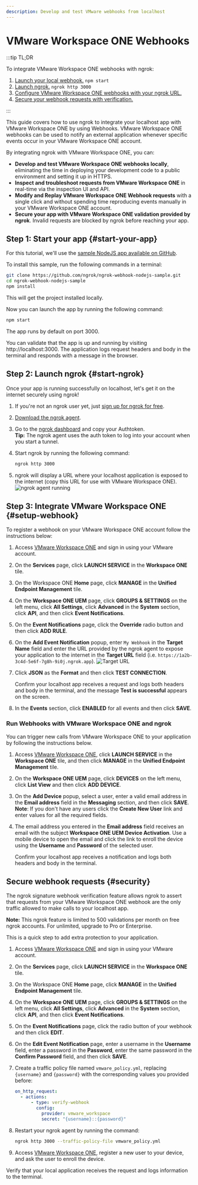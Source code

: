 ```yaml
---
description: Develop and test VMware webhooks from localhost
---
```



# VMware Workspace ONE Webhooks

:::tip TL;DR

To integrate VMware Workspace ONE webhooks with ngrok:

1. [Launch your local webhook.](#start-your-app) `npm start`
1. [Launch ngrok.](#start-ngrok) `ngrok http 3000`
1. [Configure VMware Workspace ONE webhooks with your ngrok URL.](#setup-webhook)
1. [Secure your webhook requests with verification.](#security)

:::

This guide covers how to use ngrok to integrate your localhost app with VMware Workspace ONE by using Webhooks.
VMware Workspace ONE webhooks can be used to notify an external application whenever specific events occur in your VMware Workspace ONE account.

By integrating ngrok with VMware Workspace ONE, you can:

- **Develop and test VMware Workspace ONE webhooks locally**, eliminating the time in deploying your development code to a public environment and setting it up in HTTPS.
- **Inspect and troubleshoot requests from VMware Workspace ONE** in real-time via the inspection UI and API.
- **Modify and Replay VMware Workspace ONE Webhook requests** with a single click and without spending time reproducing events manually in your VMware Workspace ONE account.
- **Secure your app with VMware Workspace ONE validation provided by ngrok**. Invalid requests are blocked by ngrok before reaching your app.

## **Step 1**: Start your app {#start-your-app}

For this tutorial, we'll use the [sample NodeJS app available on GitHub](https://github.com/ngrok/ngrok-webhook-nodejs-sample).

To install this sample, run the following commands in a terminal:

```bash
git clone https://github.com/ngrok/ngrok-webhook-nodejs-sample.git
cd ngrok-webhook-nodejs-sample
npm install
```

This will get the project installed locally.

Now you can launch the app by running the following command:

```bash
npm start
```

The app runs by default on port 3000.

You can validate that the app is up and running by visiting http://localhost:3000. The application logs request headers and body in the terminal and responds with a message in the browser.

## **Step 2**: Launch ngrok {#start-ngrok}

Once your app is running successfully on localhost, let's get it on the internet securely using ngrok!

1. If you're not an ngrok user yet, just [sign up for ngrok for free](https://ngrok.com/signup).

1. [Download the ngrok agent](https://download.ngrok.com).

1. Go to the [ngrok dashboard](https://dashboard.ngrok.com) and copy your Authtoken. <br />
   **Tip:** The ngrok agent uses the auth token to log into your account when you start a tunnel.
1. Start ngrok by running the following command:

   ```bash
   ngrok http 3000
   ```

1. ngrok will display a URL where your localhost application is exposed to the internet (copy this URL for use with VMware Workspace ONE).
   ![ngrok agent running](/img/integrations/launch_ngrok_tunnel.png)

## **Step 3**: Integrate VMware Workspace ONE {#setup-webhook}

To register a webhook on your VMware Workspace ONE account follow the instructions below:

1. Access [VMware Workspace ONE](https://console.cloud.vmware.com/) and sign in using your VMware account.

1. On the **Services** page, click **LAUNCH SERVICE** in the **Workspace ONE** tile.

1. On the Workspace ONE **Home** page, click **MANAGE** in the **Unified Endpoint Management** tile.

1. On the **Workspace ONE UEM** page, click **GROUPS & SETTINGS** on the left menu, click **All Settings**, click **Advanced** in the **System** section, click **API**, and then click **Event Notifications**.

1. On the **Event Notifications** page, click the **Override** radio button and then click **ADD RULE**.

1. On the **Add Event Notification** popup, enter `My Webhook` in the **Target Name** field and enter the URL provided by the ngrok agent to expose your application to the internet in the **Target URL** field (i.e. `https://1a2b-3c4d-5e6f-7g8h-9i0j.ngrok.app`).
   ![Target URL](img/ngrok_url_configuration_vmware.png)

1. Click **JSON** as the **Format** and then click **TEST CONNECTION**.

   Confirm your localhost app receives a request and logs both headers and body in the terminal, and the message **Test is successful** appears on the screen.

1. In the **Events** section, click **ENABLED** for all events and then click **SAVE**.

### Run Webhooks with VMware Workspace ONE and ngrok

You can trigger new calls from VMware Workspace ONE to your application by following the instructions below.

1. Access [VMware Workspace ONE](https://console.cloud.vmware.com/), click **LAUNCH SERVICE** in the **Workspace ONE** tile, and then click **MANAGE** in the **Unified Endpoint Management** tile.

1. On the **Workspace ONE UEM** page, click **DEVICES** on the left menu, click **List View** and then click **ADD DEVICE**.

1. On the **Add Device** popup, select a user, enter a valid email address in the **Email address** field in the **Messaging** section, and then click **SAVE**.
   **Note**: If you don't have any users click the **Create New User** link and enter values for all the required fields.

1. The email address you entered in the **Email address** field receives an email with the subject **Workspace ONE UEM Device Activation**. Use a mobile device to open the email and click the link to enroll the device using the **Username** and **Password** of the selected user.

   Confirm your localhost app receives a notification and logs both headers and body in the terminal.

<InspectingRequests />

<ReplayingRequests />

## Secure webhook requests {#security}

The ngrok signature webhook verification feature allows ngrok to assert that requests from your VMware Workspace ONE webhook are the only traffic allowed to make calls to your localhost app.

**Note:** This ngrok feature is limited to 500 validations per month on free ngrok accounts. For unlimited, upgrade to Pro or Enterprise.

This is a quick step to add extra protection to your application.

1. Access [VMware Workspace ONE](https://console.cloud.vmware.com/) and sign in using your VMware account.

1. On the **Services** page, click **LAUNCH SERVICE** in the **Workspace ONE** tile.

1. On the Workspace ONE **Home** page, click **MANAGE** in the **Unified Endpoint Management** tile.

1. On the **Workspace ONE UEM** page, click **GROUPS & SETTINGS** on the left menu, click **All Settings**, click **Advanced** in the **System** section, click **API**, and then click **Event Notifications**.

1. On the **Event Notifications** page, click the radio button of your webhook and then click **EDIT**.

1. On the **Edit Event Notification** page, enter a username in the **Username** field, enter a password in the **Password**, enter the same password in the **Confirm Password** field, and then click **SAVE**.

1. Create a traffic policy file named `vmware_policy.yml`, replacing `{username}` and `{password}` with the corresponding values you provided before:

   ```yaml
   on_http_request:
     - actions:
         - type: verify-webhook
           config:
             provider: vmware_workspace
             secret: "{username}::{password}"
   ```

1. Restart your ngrok agent by running the command:

   ```bash
   ngrok http 3000 --traffic-policy-file vmware_policy.yml
   ```

1. Access [VMware Workspace ONE](https://console.cloud.vmware.com/), register a new user to your device, and ask the user to enroll the device.

Verify that your local application receives the request and logs information to the terminal.


